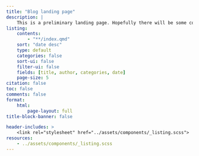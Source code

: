 ```yaml
---
title: "Blog landing page"
description: |
    This is a preliminary landing page. Hopefully there will be some content here soon!
listing:
    contents:
        - "**/index.qmd"
    sort: "date desc"
    type: default
    categories: false
    sort-ui: false
    filter-ui: false
    fields: [title, author, categories, date]
    page-size: 5
citation: false
toc: false
comments: false
format:
    html:
        page-layout: full
title-block-banner: false

header-includes: >
    <link rel="stylesheet" href="../assets/components/_listing.scss">
resources:
    - ../assets/components/_listing.scss
---
```

